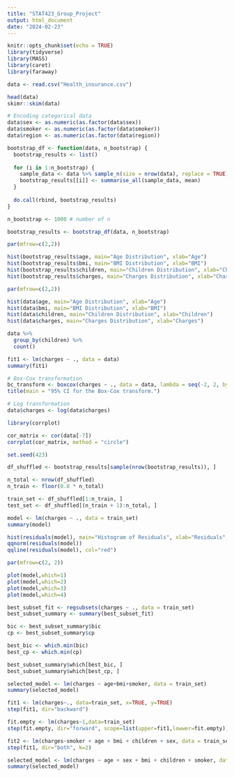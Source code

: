 ---
title: "STAT423_Group_Project"
output: html_document
date: "2024-02-23"
---

```{r setup, include=FALSE}
knitr::opts_chunk$set(echo = TRUE)
library(tidyverse)
library(MASS)
library(caret)
library(faraway)
```

```{r}
data <- read.csv("Health_insurance.csv")
```

```{r data_check}
head(data)
skimr::skim(data)
```

```{r data_encoding}
# Encoding categorical data
data$sex <- as.numeric(as.factor(data$sex))
data$smoker <- as.numeric(as.factor(data$smoker))
data$region <- as.numeric(as.factor(data$region))
```

```{r bootstrap, warning=FALSE}
bootstrap_df <- function(data, n_bootstrap) {
  bootstrap_results <- list()
  
  for (i in 1:n_bootstrap) {
    sample_data <- data %>% sample_n(size = nrow(data), replace = TRUE)
    bootstrap_results[[i]] <- summarise_all(sample_data, mean)
  }
  
  do.call(rbind, bootstrap_results)
}

n_bootstrap <- 1000 # number of n

bootstrap_results <- bootstrap_df(data, n_bootstrap)
```

```{r data_check_bootstrap}
par(mfrow=c(2,2))

hist(bootstrap_results$age, main="Age Distribution", xlab="Age")
hist(bootstrap_results$bmi, main="BMI Distribution", xlab="BMI")
hist(bootstrap_results$children, main="Children Distribution", xlab="Children")
hist(bootstrap_results$charges, main="Charges Distribution", xlab="Charges")
```

```{r data_check_og}
par(mfrow=c(2,2))

hist(data$age, main="Age Distribution", xlab="Age")
hist(data$bmi, main="BMI Distribution", xlab="BMI")
hist(data$children, main="Children Distribution", xlab="Children")
hist(data$charges, main="Charges Distribution", xlab="Charges")
```

```{r children_count}
data %>%
  group_by(children) %>%
  count()
```

```{r lr_fit_initial}
fit1 <- lm(charges ~ ., data = data)
summary(fit1)
```

```{r box-cox_transform}
# Box-Cox transformation
bc_transform <- boxcox(charges ~ ., data = data, lambda = seq(-2, 2, by=0.1))
title(main = "95% CI for the Box-Cox transform.")

# Log transformation
data$charges <- log(data$charges)
```

```{r corrplot}
library(corrplot)

cor_matrix <- cor(data[-7])
corrplot(cor_matrix, method = "circle")
```

```{r data_split}
set.seed(423)

df_shuffled <- bootstrap_results[sample(nrow(bootstrap_results)), ]

n_total <- nrow(df_shuffled)
n_train <- floor(0.8 * n_total)

train_set <- df_shuffled[1:n_train, ]
test_set <- df_shuffled[(n_train + 1):n_total, ]
```

```{r boot_strap_fit}
model <- lm(charges ~ ., data = train_set)
summary(model)
```

```{r res_qq_plot}
hist(residuals(model), main="Histogram of Residuals", xlab="Residuals", breaks=30)
qqnorm(residuals(model))
qqline(residuals(model), col="red")
```

```{r detailed_residual_plot}
par(mfrow=c(2, 2))

plot(model,which=1)
plot(model,which=2)
plot(model,which=3)
plot(model,which=4)
```

```{r model_selection}
best_subset_fit <- regsubsets(charges ~ ., data = train_set)
best_subset_summary <- summary(best_subset_fit)

bic <- best_subset_summary$bic
cp <- best_subset_summary$cp

best_bic <- which.min(bic)
best_cp <- which.min(cp)

best_subset_summary$which[best_bic, ]
best_subset_summary$which[best_cp, ]
```

```{r selected_model}
selected_model <- lm(charges ~ age+bmi+smoker, data = train_set)
summary(selected_model)
```

```{r backward}
fit1 <- lm(charges~., data=train_set, x=TRUE, y=TRUE)
step(fit1, dir="backward")
```

```{r forward}
fit.empty <- lm(charges~1,data=train_set)
step(fit.empty, dir="forward", scope=list(upper=fit1,lowwer=fit.empty))
```

```{r bi-directional}
fit2 <- lm(charges~smoker + age + bmi + children + sex, data = train_set, x=TRUE, y=TRUE)
step(fit1, dir="both", k=2)
```

```{r selected_model_1}
selected_model <- lm(charges ~ age + sex + bmi + children + smoker, data = train_set, x=TRUE, y=TRUE)
summary(selected_model)
```
